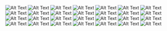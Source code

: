 ![Alt Text](https://github.com/JumpNatchanon/MADT8101-Customer-Analytics/blob/122b6ddd082c1e3ba0b78699e52caef5a558b53e/04%20Customer%20Segmentation%20%26%20Recommendation/Pictures/Segmentation1_Page_01.jpg)
![Alt Text](https://github.com/JumpNatchanon/MADT8101-Customer-Analytics/blob/122b6ddd082c1e3ba0b78699e52caef5a558b53e/04%20Customer%20Segmentation%20%26%20Recommendation/Pictures/Segmentation1_Page_02.jpg)
![Alt Text](https://github.com/JumpNatchanon/MADT8101-Customer-Analytics/blob/122b6ddd082c1e3ba0b78699e52caef5a558b53e/04%20Customer%20Segmentation%20%26%20Recommendation/Pictures/Segmentation1_Page_03.jpg)
![Alt Text](https://github.com/JumpNatchanon/MADT8101-Customer-Analytics/blob/122b6ddd082c1e3ba0b78699e52caef5a558b53e/04%20Customer%20Segmentation%20%26%20Recommendation/Pictures/Segmentation1_Page_04.jpg)
![Alt Text](https://github.com/JumpNatchanon/MADT8101-Customer-Analytics/blob/122b6ddd082c1e3ba0b78699e52caef5a558b53e/04%20Customer%20Segmentation%20%26%20Recommendation/Pictures/Segmentation1_Page_05.jpg)
![Alt Text](https://github.com/JumpNatchanon/MADT8101-Customer-Analytics/blob/122b6ddd082c1e3ba0b78699e52caef5a558b53e/04%20Customer%20Segmentation%20%26%20Recommendation/Pictures/Segmentation1_Page_06.jpg)
![Alt Text](https://github.com/JumpNatchanon/MADT8101-Customer-Analytics/blob/122b6ddd082c1e3ba0b78699e52caef5a558b53e/04%20Customer%20Segmentation%20%26%20Recommendation/Pictures/Segmentation1_Page_07.jpg)
![Alt Text](https://github.com/JumpNatchanon/MADT8101-Customer-Analytics/blob/122b6ddd082c1e3ba0b78699e52caef5a558b53e/04%20Customer%20Segmentation%20%26%20Recommendation/Pictures/Segmentation1_Page_08.jpg)
![Alt Text](https://github.com/JumpNatchanon/MADT8101-Customer-Analytics/blob/122b6ddd082c1e3ba0b78699e52caef5a558b53e/04%20Customer%20Segmentation%20%26%20Recommendation/Pictures/Segmentation1_Page_09.jpg)
![Alt Text](https://github.com/JumpNatchanon/MADT8101-Customer-Analytics/blob/122b6ddd082c1e3ba0b78699e52caef5a558b53e/04%20Customer%20Segmentation%20%26%20Recommendation/Pictures/Segmentation1_Page_10.jpg)
![Alt Text](https://github.com/JumpNatchanon/MADT8101-Customer-Analytics/blob/122b6ddd082c1e3ba0b78699e52caef5a558b53e/04%20Customer%20Segmentation%20%26%20Recommendation/Pictures/Segmentation1_Page_11.jpg)
![Alt Text](https://github.com/JumpNatchanon/MADT8101-Customer-Analytics/blob/122b6ddd082c1e3ba0b78699e52caef5a558b53e/04%20Customer%20Segmentation%20%26%20Recommendation/Pictures/Segmentation1_Page_12.jpg)
![Alt Text](https://github.com/JumpNatchanon/MADT8101-Customer-Analytics/blob/122b6ddd082c1e3ba0b78699e52caef5a558b53e/04%20Customer%20Segmentation%20%26%20Recommendation/Pictures/Segmentation1_Page_13.jpg)
![Alt Text](https://github.com/JumpNatchanon/MADT8101-Customer-Analytics/blob/122b6ddd082c1e3ba0b78699e52caef5a558b53e/04%20Customer%20Segmentation%20%26%20Recommendation/Pictures/Segmentation1_Page_14.jpg)
![Alt Text](https://github.com/JumpNatchanon/MADT8101-Customer-Analytics/blob/122b6ddd082c1e3ba0b78699e52caef5a558b53e/04%20Customer%20Segmentation%20%26%20Recommendation/Pictures/Segmentation1_Page_15.jpg)
![Alt Text](https://github.com/JumpNatchanon/MADT8101-Customer-Analytics/blob/122b6ddd082c1e3ba0b78699e52caef5a558b53e/04%20Customer%20Segmentation%20%26%20Recommendation/Pictures/Segmentation1_Page_16.jpg)
![Alt Text](https://github.com/JumpNatchanon/MADT8101-Customer-Analytics/blob/122b6ddd082c1e3ba0b78699e52caef5a558b53e/04%20Customer%20Segmentation%20%26%20Recommendation/Pictures/Segmentation1_Page_17.jpg)
![Alt Text](https://github.com/JumpNatchanon/MADT8101-Customer-Analytics/blob/122b6ddd082c1e3ba0b78699e52caef5a558b53e/04%20Customer%20Segmentation%20%26%20Recommendation/Pictures/Segmentation1_Page_18.jpg)
![Alt Text](https://github.com/JumpNatchanon/MADT8101-Customer-Analytics/blob/122b6ddd082c1e3ba0b78699e52caef5a558b53e/04%20Customer%20Segmentation%20%26%20Recommendation/Pictures/Segmentation1_Page_19.jpg)
![Alt Text](https://github.com/JumpNatchanon/MADT8101-Customer-Analytics/blob/122b6ddd082c1e3ba0b78699e52caef5a558b53e/04%20Customer%20Segmentation%20%26%20Recommendation/Pictures/Segmentation1_Page_20.jpg)
![Alt Text](https://github.com/JumpNatchanon/MADT8101-Customer-Analytics/blob/122b6ddd082c1e3ba0b78699e52caef5a558b53e/04%20Customer%20Segmentation%20%26%20Recommendation/Pictures/Segmentation1_Page_21.jpg)
![Alt Text](https://github.com/JumpNatchanon/MADT8101-Customer-Analytics/blob/122b6ddd082c1e3ba0b78699e52caef5a558b53e/04%20Customer%20Segmentation%20%26%20Recommendation/Pictures/Segmentation1_Page_22.jpg)
![Alt Text](https://github.com/JumpNatchanon/MADT8101-Customer-Analytics/blob/122b6ddd082c1e3ba0b78699e52caef5a558b53e/04%20Customer%20Segmentation%20%26%20Recommendation/Pictures/Segmentation1_Page_23.jpg)
![Alt Text](https://github.com/JumpNatchanon/MADT8101-Customer-Analytics/blob/122b6ddd082c1e3ba0b78699e52caef5a558b53e/04%20Customer%20Segmentation%20%26%20Recommendation/Pictures/Segmentation1_Page_24.jpg)
![Alt Text](https://github.com/JumpNatchanon/MADT8101-Customer-Analytics/blob/122b6ddd082c1e3ba0b78699e52caef5a558b53e/04%20Customer%20Segmentation%20%26%20Recommendation/Pictures/Segmentation1_Page_25.jpg)
![Alt Text](https://github.com/JumpNatchanon/MADT8101-Customer-Analytics/blob/122b6ddd082c1e3ba0b78699e52caef5a558b53e/04%20Customer%20Segmentation%20%26%20Recommendation/Pictures/Segmentation1_Page_26.jpg)
![Alt Text](https://github.com/JumpNatchanon/MADT8101-Customer-Analytics/blob/122b6ddd082c1e3ba0b78699e52caef5a558b53e/04%20Customer%20Segmentation%20%26%20Recommendation/Pictures/Segmentation1_Page_27.jpg)
![Alt Text](https://github.com/JumpNatchanon/MADT8101-Customer-Analytics/blob/122b6ddd082c1e3ba0b78699e52caef5a558b53e/04%20Customer%20Segmentation%20%26%20Recommendation/Pictures/Segmentation1_Page_28.jpg)
